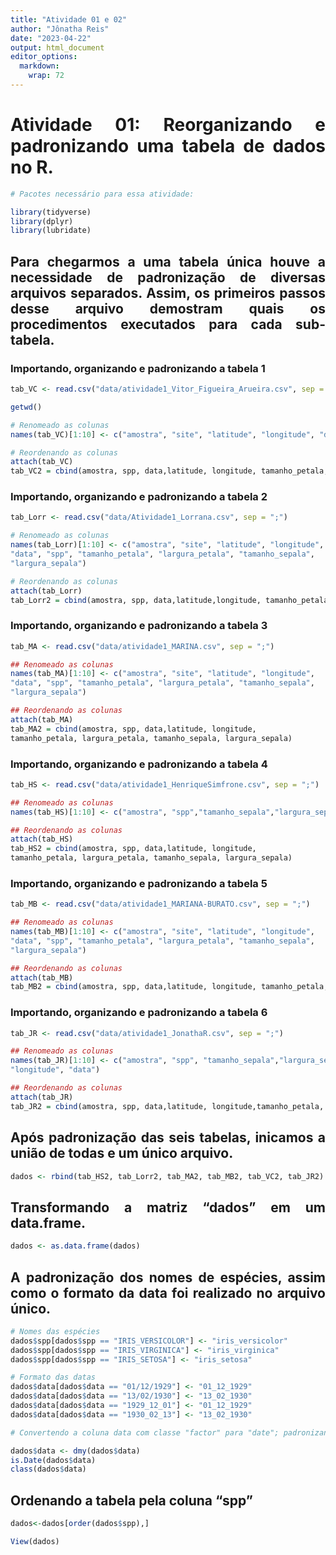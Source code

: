 ```yaml
---
title: "Atividade 01 e 02"
author: "Jônatha Reis"
date: "2023-04-22"
output: html_document
editor_options: 
  markdown: 
    wrap: 72
---
```


```{=html}
<style>
body{
text-align:justify}
</style>
```
# Atividade 01: Reorganizando e padronizando uma tabela de dados no R.

```r
# Pacotes necessário para essa atividade:

library(tidyverse)
library(dplyr)
library(lubridate)
```

## Para chegarmos a uma tabela única houve a necessidade de padronização de diversas arquivos separados. Assim, os primeiros passos desse arquivo demostram quais os procedimentos executados para cada sub-tabela.

### Importando, organizando e padronizando a tabela 1

```r
tab_VC <- read.csv("data/atividade1_Vitor_Figueira_Arueira.csv", sep = ";")

getwd()

# Renomeado as colunas
names(tab_VC)[1:10] <- c("amostra", "site", "latitude", "longitude", "data", "spp", "tamanho_petala", "largura_petala", "tamanho_sepala", "largura_sepala")

# Reordenando as colunas
attach(tab_VC)
tab_VC2 = cbind(amostra, spp, data,latitude, longitude, tamanho_petala, largura_petala, tamanho_sepala, largura_sepala)

```

### Importando, organizando e padronizando a tabela 2

```r
tab_Lorr <- read.csv("data/Atividade1_Lorrana.csv", sep = ";")

# Renomeado as colunas
names(tab_Lorr)[1:10] <- c("amostra", "site", "latitude", "longitude",
"data", "spp", "tamanho_petala", "largura_petala", "tamanho_sepala",
"largura_sepala")

# Reordenando as colunas
attach(tab_Lorr) 
tab_Lorr2 = cbind(amostra, spp, data,latitude,longitude, tamanho_petala, largura_petala, tamanho_sepala,largura_sepala)
```

### Importando, organizando e padronizando a tabela 3

```r
tab_MA <- read.csv("data/atividade1_MARINA.csv", sep = ";")

## Renomeado as colunas
names(tab_MA)[1:10] <- c("amostra", "site", "latitude", "longitude",
"data", "spp", "tamanho_petala", "largura_petala", "tamanho_sepala",
"largura_sepala")

## Reordenando as colunas
attach(tab_MA) 
tab_MA2 = cbind(amostra, spp, data,latitude, longitude,
tamanho_petala, largura_petala, tamanho_sepala, largura_sepala)

```

### Importando, organizando e padronizando a tabela 4

```r
tab_HS <- read.csv("data/atividade1_HenriqueSimfrone.csv", sep = ";")

## Renomeado as colunas 
names(tab_HS)[1:10] <- c("amostra", "spp","tamanho_sepala","largura_sepala", "tamanho_petala", "largura_petala","site", "longitude", "latitude","data")

## Reordenando as colunas
attach(tab_HS)
tab_HS2 = cbind(amostra, spp, data,latitude, longitude,
tamanho_petala, largura_petala, tamanho_sepala, largura_sepala)

```

### Importando, organizando e padronizando a tabela 5

```r
tab_MB <- read.csv("data/atividade1_MARIANA-BURATO.csv", sep = ";")

## Renomeado as colunas
names(tab_MB)[1:10] <- c("amostra", "site", "latitude", "longitude",
"data", "spp", "tamanho_petala", "largura_petala", "tamanho_sepala",
"largura_sepala")

## Reordenando as colunas
attach(tab_MB) 
tab_MB2 = cbind(amostra, spp, data,latitude, longitude, tamanho_petala, largura_petala, tamanho_sepala, largura_sepala)

```

### Importando, organizando e padronizando a tabela 6

```r
tab_JR <- read.csv("data/atividade1_JonathaR.csv", sep = ";")

## Renomeado as colunas
names(tab_JR)[1:10] <- c("amostra", "spp", "tamanho_sepala","largura_sepala", "tamanho_petala", "largura_petala", "site","latitude",
"longitude", "data")

## Reordenando as colunas
attach(tab_JR) 
tab_JR2 = cbind(amostra, spp, data,latitude, longitude,tamanho_petala, largura_petala, tamanho_sepala, largura_sepala)
```

## Após padronização das seis tabelas, inicamos a união de todas e um único arquivo.

```r
dados <- rbind(tab_HS2, tab_Lorr2, tab_MA2, tab_MB2, tab_VC2, tab_JR2)
```

## Transformando a matriz "dados" em um data.frame.

```r
dados <- as.data.frame(dados)
```

## A padronização dos nomes de espécies, assim como o formato da data foi realizado no arquivo único. 

```r
# Nomes das espécies
dados$spp[dados$spp == "IRIS_VERSICOLOR"] <- "iris_versicolor"
dados$spp[dados$spp == "IRIS_VIRGINICA"] <- "iris_virginica"
dados$spp[dados$spp == "IRIS_SETOSA"] <- "iris_setosa"
```

```r
# Formato das datas
dados$data[dados$data == "01/12/1929"] <- "01_12_1929"
dados$data[dados$data == "13/02/1930"] <- "13_02_1930"
dados$data[dados$data == "1929_12_01"] <- "01_12_1929"
dados$data[dados$data == "1930_02_13"] <- "13_02_1930"

# Convertendo a coluna data com classe "factor" para "date"; padronizando o formato para YYY-MM-DD

dados$data <- dmy(dados$data)
is.Date(dados$data) 
class(dados$data)
```

## Ordenando a tabela pela coluna "spp"

```r
dados<-dados[order(dados$spp),]

View(dados)
```
